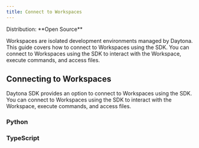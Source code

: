 ```yaml
---
title: Connect to Workspaces
---
```



<Label>
  Distribution: **Open Source**
</Label>

Workspaces are isolated development environments managed by Daytona. This guide covers how to connect to Workspaces using the SDK. You can connect to Workspaces using the SDK to interact with the Workspace, execute commands, and access files.

## Connecting to Workspaces

Daytona SDK provides an option to connect to Workspaces using the SDK. You can connect to Workspaces using the SDK to interact with the Workspace, execute commands, and access files.

### Python

### TypeScript

